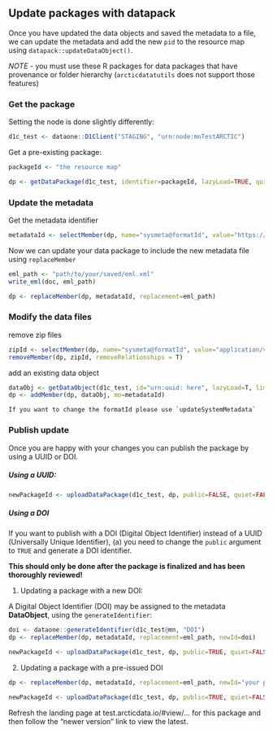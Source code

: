 ## Update packages with datapack

Once you have updated the data objects and saved the metadata to a file, we can update the metadata and add the new `pid` to the resource map using `datapack::updateDataObject()`.

*NOTE* - you must use these R packages for data packages that have provenance or folder hierarchy (`arcticdatatutils` does not support those features)

### Get the package

Setting the node is done slightly differently:
```r
d1c_test <- dataone::D1Client("STAGING", "urn:node:mnTestARCTIC")
```

Get a pre-existing package:
```r
packageId <- "the resource map"

dp <- getDataPackage(d1c_test, identifier=packageId, lazyLoad=TRUE, quiet=FALSE)
```

### Update the metadata

Get the metadata identifier
```r
metadataId <- selectMember(dp, name="sysmeta@formatId", value="https://eml.ecoinformatics.org/eml-2.2.0")
```

Now we can update your data package to include the new metadata file using `replaceMember`
```r
eml_path <- "path/to/your/saved/eml.xml"
write_eml(doc, eml_path)

dp <- replaceMember(dp, metadataId, replacement=eml_path)
```

### Modify the data files

remove zip files
```r
zipId <- selectMember(dp, name="sysmeta@formatId", value="application/vnd.shp+zip")
removeMember(dp, zipId, removeRelationships = T)
```

add an existing data object

```r
dataObj <- getDataObject(d1c_test, id="urn:uuid: here", lazyLoad=T, limit="1TB")
dp <- addMember(dp, dataObj, mo=metadataId)
```

```block
If you want to change the formatId please use `updateSystemMetadata`
```

### Publish update

Once you are happy with your changes you can publish the package by using a UUID or DOI.

##### Using a UUID:
```r
newPackageId <- uploadDataPackage(d1c_test, dp, public=FALSE, quiet=FALSE)
```

##### Using a DOI

If you want to publish with a DOI (Digital Object Identifier) instead of a UUID (Universally Unique Identifier), (a) you need to change the `public` argument to `TRUE` and generate a DOI identifier. 

**This should only be done after the package is finalized and has been thoroughly reviewed!**

(1) Updating a package with a new DOI:

A Digital Object Identifier (DOI) may be assigned to the metadata **DataObject**, using the `generateIdentifier`:
```r
doi <- dataone::generateIdentifier(d1c_test@mn, "DOI")
dp <- replaceMember(dp, metadataId, replacement=eml_path, newId=doi)

newPackageId <- uploadDataPackage(d1c_test, dp, public=TRUE, quiet=FALSE)
``` 

(2) Updating a package with a pre-issued DOI
```r
dp <- replaceMember(dp, metadataId, replacement=eml_path, newId="your pre-issued doi previously generated")

newPackageId <- uploadDataPackage(d1c_test, dp, public=TRUE, quiet=FALSE)
``` 

Refresh the landing page at test.arcticdata.io/#view/... for this package and then follow the "newer version" link to view the latest.
